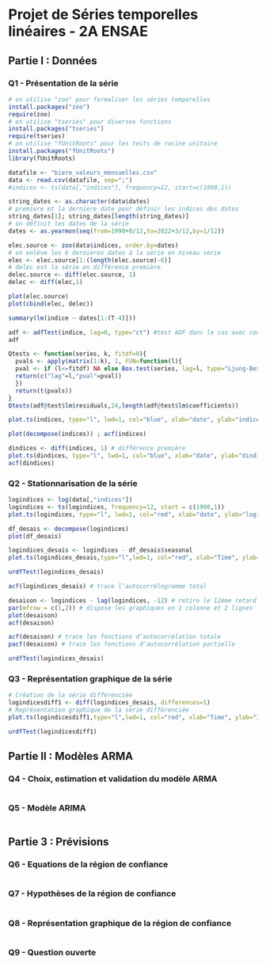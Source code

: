 # Projet de Séries temporelles linéaires - 2A ENSAE

## Partie I : Données

### Q1 - Présentation de la série

``` r
# on utilise "zoo" pour formaliser les séries temporelles
install.packages("zoo")
require(zoo)
# on utilise "tseries" pour diverses fonctions
install.packages("tseries")
require(tseries)
# on utilise "fUnitRoots" pour les tests de racine unitaire
install.packages("fUnitRoots")
library(fUnitRoots)
```

``` r
datafile <- "biere_valeurs_mensuelles.csv"
data <- read.csv(datafile, sep=";")
#indices <- ts(data[,"indices"], frequency=12, start=c(1990,1))
```

``` r
string_dates <- as.character(data$dates)
# premiere et la derniere date pour définir les indices des dates
string_dates[1]; string_dates[length(string_dates)]
# on définit les dates de la série
dates <- as.yearmon(seq(from=1990+0/12,to=2022+3/12,by=1/12))
```

``` r
elec.source <- zoo(data$indices, order.by=dates)
# on enlève les 6 dernières dates à la série en niveau serie
elec <- elec.source[1:(length(elec.source)-6)]
# delec est la série en différence première
delec.source <- diff(elec.source, 1)
delec <- diff(elec,1)
```

```r
plot(elec.source)
plot(cbind(elec, delec))
```

```r
summary(lm(indice ~ dates[1:(T-4)]))
```

```r
adf <- adfTest(indice, lag=0, type="ct") #test ADF dans le cas avec constante et tendance
adf
```
```r
Qtests <- function(series, k, fitdf=0){
  pvals <- apply(matrix(1:k), 1, FUN=function(l){
  pval <- if (l<=fitdf) NA else Box.test(series, lag=l, type="Ljung-Box", fitdf=fitdf)$p.value
  return(c("lag"=l,"pval"=pval))
  })
  return(t(pvals))
}
Qtests(adf@test$lm$residuals,24,length(adf@test$lm$coefficients))
```


```r
plot.ts(indices, type="l", lwd=1, col="blue", xlab="date", ylab="indices")
```

``` r
plot(decompose(indices)) ; acf(indices)
```

```r
dindices <- diff(indices, 1) # différence première
plot.ts(dindices, type="l", lwd=1, col="blue", xlab="date", ylab="dindices")
acf(dindices)
```

### Q2 - Stationnarisation de la série

``` r
logindices <- log(data[,"indices"])
logindices <- ts(logindices, frequency=12, start = c(1990,1))
plot.ts(logindices, type="l", lwd=1, col="red", xlab="date", ylab="logindices")
```

``` r
df_desais <- decompose(logindices)
plot(df_desais)
```

``` r
logindices_desais <- logindices - df_desais$seasonal
plot.ts(logindices_desais,type="l",lwd=1, col="red", xlab="Time", ylab="Indice")
```

``` r
urdfTest(logindices_desais)
```

```r
acf(logindices_desais) # trace l’autocorrélogramme total
```

```r
desaison <- logindices - lag(logindices, -12) # retire le 12ème retard
par(mfrow = c(1,2)) # dispose les graphiques en 1 colonne et 2 lignes
plot(desaison)
acf(desaison)
```

```r
acf(desaison) # trace les fonctions d’autocorrélation totale
pacf(desaison) # trace les fonctions d’autocorrélation partielle
```

``` r
urdfTest(logindices_desais)
```

### Q3 - Représentation graphique de la série

``` r
# Création de la série différenciée
logindicesdiff1 <- diff(logindices_desais, differences=1)
# Représentation graphique de la série différenciée
plot.ts(logindicesdiff1,type="l",lwd=1, col="red", xlab="Time", ylab="Indice")
```

``` r
urdfTest(logindicesdiff1)
```

## Partie II : Modèles ARMA

### Q4 - Choix, estimation et validation du modèle ARMA

``` r

```

### Q5 - Modèle ARIMA

``` r

```

## Partie 3 : Prévisions

### Q6 - Equations de la région de confiance

``` r

```

### Q7 - Hypothèses de la région de confiance

``` r

```

### Q8 - Représentation graphique de la région de confiance

``` r

```

### Q9 - Question ouverte

``` r

```